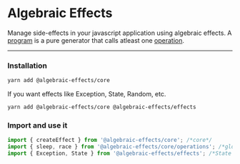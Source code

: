 # Algebraic Effects
Manage side-effects in your javascript application using algebraic effects. A [program](#lingo.program) is a pure generator that calls atleast one [operation](#lingo.operation).

---


### Installation
```bash
yarn add @algebraic-effects/core
```

If you want effects like Exception, State, Random, etc.
```bash
yarn add @algebraic-effects/core @algebraic-effects/effects
```


### Import and use it
```js
import { createEffect } from '@algebraic-effects/core'; /*core*/
import { sleep, race } from '@algebraic-effects/core/operations'; /*global operations*/
import { Exception, State } from '@algebraic-effects/effects'; /*State effect and Exception effect*/
```
